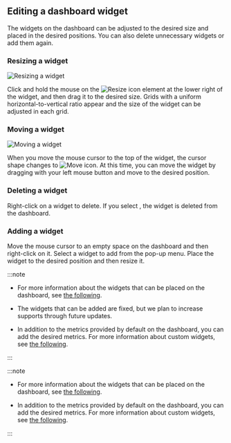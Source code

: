 ## Editing a dashboard widget

The widgets on the dashboard can be adjusted to the desired size and placed in the desired positions. You can also delete unnecessary widgets or add them again.

### Resizing a widget

<InDoc product="java,php,python,nodejs,dotent,golang">
<ImgLang img='apm-dashboard-widget-resize.png' desc='Adjusting the widget size' />
</InDoc>

<InDoc product="postgresql,mysql,redis,mongodb,oracle-pro,oracle,altibase,cubrid,mssql,db2,sapase">

![Resizing a widget](/img/db-dashboard-widget-resize.png)

</InDoc>

Click and hold the mouse on the ![Resize icon](/img/ic-widget-size.svg) element at the lower right of the widget, and then drag it to the desired size. Grids with a uniform horizontal-to-vertical ratio appear and the size of the widget can be adjusted in each grid.

### Moving a widget

<InDoc product="java,php,python,nodejs,dotent,golang">
<ImgLang img='apm-dashboard-widget-move.png' desc='Moving a widget' />
</InDoc>

<InDoc product="postgresql,mysql,redis,mongodb,oracle-pro,oracle,altibase,cubrid,mssql,db2,sapase">

![Moving a widget](/img/db-dashboard-widget-move.png)

</InDoc>

When you move the mouse cursor to the top of the widget, the cursor shape changes to ![Move icon](/img/ic-move-pointer.svg). At this time, you can move the widget by dragging with your left mouse button and move to the desired position.

### Deleting a widget

<InDoc product="java,php,python,nodejs,dotent,golang">
<ImgLang img='apm-dashboard-widget-remove.png' desc='Deleting a widget' />
</InDoc>

<InDoc product="postgresql,mysql,redis,mongodb,oracle-pro,oracle,altibase,cubrid,mssql,db2,sapase">

<ImgLang img='db-dashboard-widget-remove.png' desc='Deleting a widget' />

</InDoc>

Right-click on a widget to delete. If you select <Cmdname sid="delete" className="uitext" />, the widget is deleted from the dashboard.

### Adding a widget

<InDoc product="java,php,python,nodejs,dotent,golang"><ImgLang img='apm-dashboard-widget-add.png' desc='Adding a widget' /></InDoc>

<InDoc product="postgresql,mysql,redis,mongodb,oracle-pro,oracle,altibase,cubrid,mssql,db2,sapase"><ImgLang img="db-dashboard-widget-add.png" desc="Adding a widget" /></InDoc>

Move the mouse cursor to an empty space on the dashboard and then right-click on it. Select a widget to add from the pop-up menu. Place the widget to the desired position and then resize it.

<InDoc pages="dashboard">

:::note

- For more information about the widgets that can be placed on the dashboard, see [the following](#about-widget).

- The widgets that can be added are fixed, but we plan to increase supports through future updates.

- In addition to the metrics provided by default on the dashboard, you can add the desired metrics. For more information about custom widgets, see [the following](#customwidget).

:::

</InDoc>

<InDoc pages="multi-instance-monitoring,rac-monitoring">

:::note

- For more information about the widgets that can be placed on the dashboard, see [the following](#about-widget).

- In addition to the metrics provided by default on the dashboard, you can add the desired metrics. For more information about custom widgets, see [the following](#customwidget).

:::

</InDoc>
